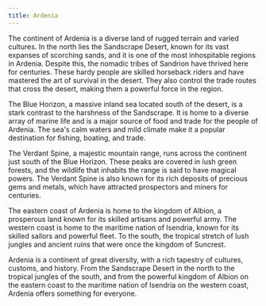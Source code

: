```yaml
---
title: Ardenia
---
```

The continent of Ardenia is a diverse land of rugged terrain and varied cultures. In the north lies the Sandscrape Desert, known for its vast expanses of scorching sands, and it is one of the most inhospitable regions in Ardenia. Despite this, the nomadic tribes of Sandrion have thrived here for centuries. These hardy people are skilled horseback riders and have mastered the art of survival in the desert. They also control the trade routes that cross the desert, making them a powerful force in the region.

The Blue Horizon, a massive inland sea located south of the desert, is a stark contrast to the harshness of the Sandscrape. It is home to a diverse array of marine life and is a major source of food and trade for the people of Ardenia. The sea's calm waters and mild climate make it a popular destination for fishing, boating, and trade.

The Verdant Spine, a majestic mountain range, runs across the continent just south of the Blue Horizon. These peaks are covered in lush green forests, and the wildlife that inhabits the range is said to have magical powers. The Verdant Spine is also known for its rich deposits of precious gems and metals, which have attracted prospectors and miners for centuries.

The eastern coast of Ardenia is home to the kingdom of Albion, a prosperous land known for its skilled artisans and powerful army. The western coast is home to the maritime nation of Isendria, known for its skilled sailors and powerful fleet. To the south, the tropical stretch of lush jungles and ancient ruins that were once the kingdom of Suncrest.

Ardenia is a continent of great diversity, with a rich tapestry of cultures, customs, and history. From the Sandscrape Desert in the north to the tropical jungles of the south, and from the powerful kingdom of Albion on the eastern coast to the maritime nation of Isendria on the western coast, Ardenia offers something for everyone.

